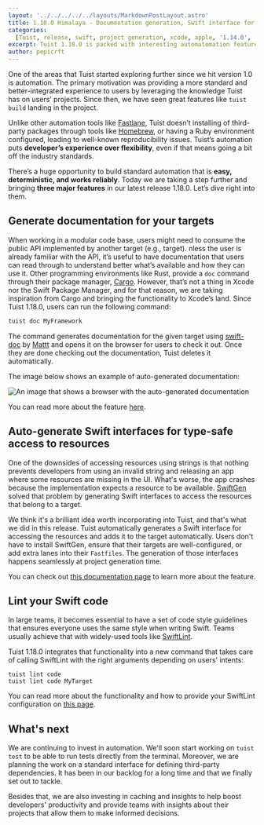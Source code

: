 ```yaml
---
layout: '../../../../../layouts/MarkdownPostLayout.astro'
title: 1.18.0 Himalaya - Documentation generation, Swift interface for accessing resources, and code linting.
categories:
  [Tuist, release, swift, project generation, xcode, apple, '1.14.0', 'cache']
excerpt: Tuist 1.18.0 is packed with interesting automatomation feature that will streamline developers' workflows further. This new version provides commands for auto-generating documentation and linting the Swift code, and integrates the generation of Swift interfaces for resources into the project generation.
author: pepicrft
---
```


One of the areas that Tuist started exploring further since we hit version 1.0 is automation. The primary motivation was providing a more standard and better-integrated experience to users by leveraging the knowledge Tuist has on users’ projects. Since then, we have seen great features like `tuist build` landing in the project.

Unlike other automation tools like [Fastlane](https://fastlane.tools), Tuist doesn’t installing of third-party packages through tools like [Homebrew](https://brew.sh), or having a Ruby environment configured, leading to well-known reproducibility issues. Tuist’s automation puts **developer’s experience over flexibility**, even if that means going a bit off the industry standards.

There’s a huge opportunity to build standard automation that is **easy, deterministic, and works reliably**. Today we are taking a step further and bringing **three major features** in our latest release 1.18.0. Let’s dive right into them.

## Generate documentation for your targets

When working in a modular code base, users might need to consume the public API implemented by another target (e.g., target). nless the user is already familiar with the API, it’s useful to have documentation that users can read through to understand better what’s available and how they can use it.
Other programming environments like Rust, provide a `doc` command through their package manager, [Cargo](https://doc.rust-lang.org/cargo/). However, that’s not a thing in Xcode nor the Swift Package Manager, and for that reason, we are taking inspiration from Cargo and bringing the functionality to Xcode’s land. Since Tuist 1.18.0, users can run the following command:

```bash
tuist doc MyFramework
```

The command generates documentation for the given target using [swift-doc](https://github.com/SwiftDocOrg/swift-doc) by [Mattt](https://twitter.com/mattt) and opens it on the browser for users to check it out. Once they are done checking out the documentation, Tuist deletes it automatically.

The image below shows an example of auto-generated documentation:

![An image that shows a browser with the auto-generated documentation](/images/blog/2020/09/16/documentation.png)

You can read more about the feature [here](https://docs.tuist.io/commands/documentation/).

## Auto-generate Swift interfaces for type-safe access to resources

One of the downsides of accessing resources using strings is that nothing prevents developers from using an invalid string and releasing an app where some resources are missing in the UI. What's worse, the app crashes because the implementation expects a resource to be available. [SwiftGen](https://github.com/SwiftGen/SwiftGen) solved that problem by generating Swift interfaces to access the resources that belong to a target.

We think it's a brilliant idea worth incorporating into Tuist, and that's what we did in this release. Tuist automatically generates a Swift interface for accessing the resources and adds it to the target automatically. Users don't have to install SwiftGen, ensure that their targets are well-configured, or add extra lanes into their `Fastfiles`. The generation of those interfaces happens seamlessly at project generation time.

You can check out [this documentation page](https://docs.tuist.io/guides/resources/) to learn more about the feature.

## Lint your Swift code

In large teams, it becomes essential to have a set of code style guidelines that ensures everyone uses the same style when writing Swift. Teams usually achieve that with widely-used tools like [SwiftLint](https://github.com/realm/SwiftLint).

Tuist 1.18.0 integrates that functionality into a new command that takes care of calling SwiftLint with the right arguments depending on users' intents:

```
tuist lint code
tuist lint code MyTarget
```

You can read more about the functionality and how to provide your SwiftLint configuration on [this page](https://docs.tuist.io/commands/linting/).

## What's next

We are continuing to invest in automation. We'll soon start working on `tuist test` to be able to run tests directly from the terminal. Moreover, we are planning the work on a standard interface for defining third-party dependencies. It has been in our backlog for a long time and that we finally set out to tackle.

Besides that, we are also investing in caching and insights to help boost developers' productivity and provide teams with insights about their projects that allow them to make informed decisions.
